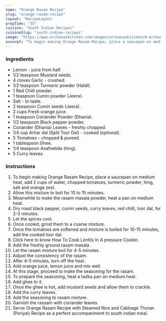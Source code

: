 ---
name: "Orange Rasam Recipe"
slug: "orange-rasam-recipe"
layout: 'RecipeLayout'
prepTime: "35"
cuisine: "South Indian Recipes"
cuisineSlug: "south-indian-recipes"
image: "https://www.archanaskitchen.com/images/archanaskitchen/0-Archanas-Kitchen-Recipes/2018/Orange_Rasam_Recipe-7.jpg"
excerpt: "To begin making Orange Rasam Recipe, place a saucepan on medium heat, add 2 cups of water, chopped tomatoes, turmeric powder, hing, salt and orange zest"
---

### Ingredients

- Lemon - juice from half.
- 1/2 teaspoon Mustard seeds.
- 4 cloves Garlic - crushed.
- 1/2 teaspoon Turmeric powder (Haldi).
- 1 Red Chilli powder.
- 1 teaspoon Cumin powder (Jeera).
- Salt - to taste.
- 2 teaspoon Cumin seeds (Jeera).
- 2 cups Fresh orange juice.
- 1 teaspoon Coriander Powder (Dhania).
- 1/2 teaspoon Black pepper powder.
- Coriander (Dhania) Leaves - freshly chopped.
- 1/4 cup Arhar dal (Split Toor Dal) - cooked (optional).
- 5 Tomatoes - chopped & pureed.
- 1 tablespoon Ghee.
- 1/4 teaspoon Asafoetida (hing).
- 5 Curry leaves.

### Instructions

1. To begin making Orange Rasam Recipe, place a saucepan on medium heat, add 2 cups of water, chopped tomatoes, turmeric powder, hing, salt and orange zest.
1. Allow this mixture to boil for 10 to 15 minutes.
1. Meanwhile to make the rasam masala powder, heat a pan on medium heat.
1. Dry roast black pepper, cumin seeds, curry leaves, red chilli, toor dal, for 2-3 minutes.
1. Let the spices cool.
1. Once cooled, grind them to a coarse mixture.
1. Once the tomatoes are softened and mixture is boiled for 10-15 minutes, add the cooked toor dal.
1. Click here to know How To Cook Lentils In A pressure Cooker.
1. Add the freshly ground rasam masala .
1. Let the rasam mixture boil for 4-5 minutes.
1. Adjust the consistency of the rasam.
1. After 4-5 minutes, turn off the heat.
1. Add orange juice, lemon juice and mix well.
1. At this stage, proceed to make the seasoning for the rasam.
1. To prepare the seasoning, heat a tadka pan on medium heat.
1. Add ghee to it.
1. Once the ghee is hot, add mustard seeds and allow them to crackle.
1. Add the curry leaves.
1. Add the seasoning to rasam mixture.
1. Garnish the rassam with coriander leaves.
1. Serve Orange Rasam Recipe with Steamed Rice and Cabbage Thoran (Poriyal) Recipe as a perfect accompaniment to south indian meal.
